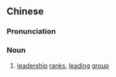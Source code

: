 {{also|领导班子}}
==Chinese==
{{zh-forms|s=领导班子|type=22}}

===Pronunciation===
{{zh-pron
|m=lǐngdǎo bānzi
|c=ling5 dou6 baan1 zi2
|cat=n
}}

===Noun===
{{zh-noun}}

# [[leadership]] [[ranks]], [[leading]] [[group]]